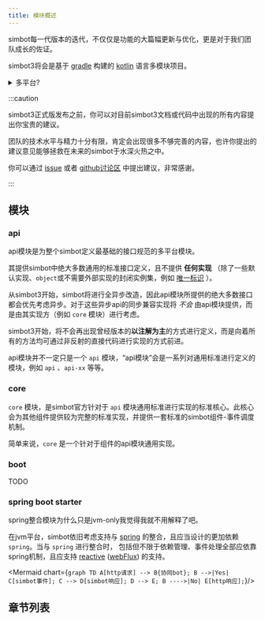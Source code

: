 ```yaml
---
title: 模块概述
---
```


simbot每一代版本的迭代，不仅仅是功能的大篇幅更新与优化，更是对于我们团队成长的佐证。

simbot3将会是基于 [gradle](http://gradle.org/) 构建的 [kotlin](https://kotlinlang.org/) 语言多模块项目。

<details>
<summary>多平台?</summary>
我们最终选择放弃对多平台的支持。simbot3版本将不会考虑提供其他平台（例如JS或native）的支持。也许...未来的版本会继续考虑吧。
</details>

:::caution

simbot3正式版发布之前，你可以对目前simbot3文档或代码中出现的所有内容提出你宝贵的建议。

团队的技术水平与精力十分有限，肯定会出现很多不够完善的内容，也许你提出的建议意见能够拯救在未来的simbot于水深火热之中。

你可以通过
[issue](https://github.com/simple-robot/simpler-robot/issues)
或者 [github讨论区](https://github.com/simple-robot/simpler-robot/discussions) 中提出建议，非常感谢。

:::

## 模块
### api
api模块是为整个simbot定义最基础的接口规范的多平台模块。

其提供simbot中绝大多数通用的标准接口定义，且不提供 **任何实现** （除了一些默认实现、`object`或不需要外部实现的封闭实例集，例如 [唯一标识](../../defition/ID.md) ）。
<br/>

从simbot3开始，simbot将进行全异步改造，因此api模块所提供的绝大多数接口都会优先考虑异步。对于这些异步api的同步兼容实现将 *不会* 由api模块提供，而是由其实现方（例如 `core` 模块）进行考虑。
<br/>

simbot3开始，将不会再出现曾经版本的**以注解为主**的方式进行定义，而是向着所有的方法均可通过非反射的直接代码进行实现的方式前进。
<br/>

api模块并不一定只是一个 `api` 模块，“api模块”会是一系列对通用标准进行定义的模块，例如 `api` 、`api-xx` 等等。
<br/>

### core
`core` 模块，是simbot官方针对于 `api` 模块通用标准进行实现的标准核心。此核心会为其他组件提供较为完整的标准实现，并提供一套标准的simbot组件-事件调度机制。
<br/>

简单来说，`core` 是一个针对于组件的api模块通用实现。

### boot

TODO


### spring boot starter
spring整合模块为什么只是jvm-only我觉得我就不用解释了吧。
<br/>

在jvm平台，simbot依旧考虑支持与 [spring](https://spring.io/) 的整合，且应当设计的更加依赖 `spring`。当与 `spring` 进行整合时，
包括但不限于依赖管理、事件处理全部应依靠spring机制，且应支持 [reactive](https://spring.io/reactive) ([webFlux](https://docs.spring.io/spring-framework/docs/current/reference/html/web-reactive.html)) 的支持。



<Mermaid chart={`
    graph TD
        A[http请求] --> B{协同bot};
        B -->|Yes| C[simbot事件];
        C --> D[simbot响应];
        D --> E;
        B ---->|No| E[http响应];
`}/>


## 章节列表





<DocCardList items={useCurrentSidebarCategory().items}/>
